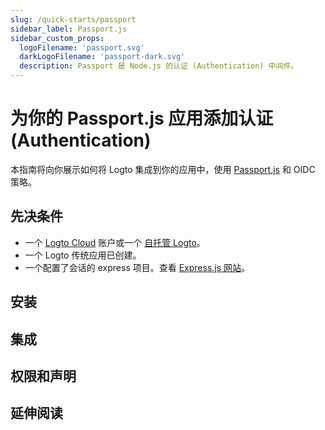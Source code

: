 ```yaml
---
slug: /quick-starts/passport
sidebar_label: Passport.js
sidebar_custom_props:
  logoFilename: 'passport.svg'
  darkLogoFilename: 'passport-dark.svg'
  description: Passport 是 Node.js 的认证 (Authentication) 中间件。
---
```




# 为你的 Passport.js 应用添加认证 (Authentication)

本指南将向你展示如何将 Logto 集成到你的应用中，使用 [Passport.js](https://www.passportjs.org/) 和 OIDC 策略。

<GuideTip />

## 先决条件

- 一个 [Logto Cloud](https://cloud.logto.io) 账户或一个 [自托管 Logto](/introduction/set-up-logto-oss)。
- 一个 Logto 传统应用已创建。
- 一个配置了会话的 express 项目。查看 [Express.js 网站](https://expressjs.com/)。

## 安装

<Installation />

## 集成

<Integration />

## 权限和声明

<ScopesAndClaims />

## 延伸阅读

<FurtherReadings />
